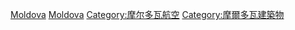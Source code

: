 {{Commonscat|Airports in Moldova}}

[[Category:各国机场|Moldova]]
[[Category:欧洲机场|Moldova]]
[[Category:摩尔多瓦航空|Category:摩尔多瓦航空]]
[[Category:摩爾多瓦建築物|Category:摩爾多瓦建築物]]